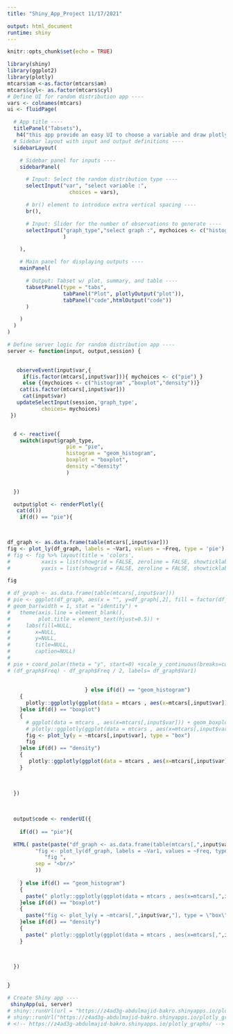 ---
title: "Shiny_App_Project 11/17/2021"

output: html_document
runtime: shiny
---

```{r setup, include=FALSE}
knitr::opts_chunk$set(echo = TRUE)
```




```{r echo=FALSE,message=FALSE,warning=FALSE}
library(shiny)
library(ggplot2)
library(plotly)
mtcars$am <-as.factor(mtcars$am)
mtcars$cyl<- as.factor(mtcars$cyl)
# Define UI for random distribution app ----
vars <- colnames(mtcars)
ui <- fluidPage(

  # App title ----
  titlePanel("Tabsets"),
   h4("this app provide an easy UI to choose a variable and draw plotly graph for one variable and generate codeif variable is factor provide pie chart else if varible is numeric provide you a histogram / boxplot or density in addition to code"),
  # Sidebar layout with input and output definitions ----
  sidebarLayout(

    # Sidebar panel for inputs ----
    sidebarPanel(

      # Input: Select the random distribution type ----
      selectInput("var", "select variable :",
                    choices = vars),

      # br() element to introduce extra vertical spacing ----
      br(),

      # Input: Slider for the number of observations to generate ----
      selectInput("graph_type","select graph :", mychoices <- c("histogram" ,"boxplot")
                  )

    ),

    # Main panel for displaying outputs ----
    mainPanel(

      # Output: Tabset w/ plot, summary, and table ----
      tabsetPanel(type = "tabs",
                  tabPanel("Plot", plotlyOutput("plot")),
                  tabPanel("code",htmlOutput("code"))
      )

    )
  )
)

# Define server logic for random distribution app ----
server <- function(input, output,session) {

  
   observeEvent(input$var,{
     if(is.factor(mtcars[,input$var])){ mychoices <- c("pie") }
     else {(mychoices <- c("histogram" ,"boxplot","density"))}
    cat(is.factor(mtcars[,input$var]))
     cat(input$var)
   updateSelectInput(session,'graph_type',
           choices= mychoices)
 }) 


  d <- reactive({
    switch(input$graph_type,
                   pie = "pie",
                   histogram = "geom_histogram",
                   boxplot = "boxplot",
                   density ="density"
                   )

    
  })

  output$plot <- renderPlotly({
   cat(d())
    if(d() == "pie"){
      


df_graph <- as.data.frame(table(mtcars[,input$var]))
fig <- plot_ly(df_graph, labels = ~Var1, values = ~Freq, type = 'pie')
# fig <- fig %>% layout(title = 'colors',
#          xaxis = list(showgrid = FALSE, zeroline = FALSE, showticklabels = FALSE),
#          yaxis = list(showgrid = FALSE, zeroline = FALSE, showticklabels = FALSE))

fig

# df_graph <- as.data.frame(table(mtcars[,input$var]))
# pie <- ggplot(df_graph, aes(x = "", y=df_graph[,2], fill = factor(df_graph[,1]))) + 
# geom_bar(width = 1, stat = "identity") +
#   theme(axis.line = element_blank(), 
#         plot.title = element_text(hjust=0.5)) +
#     labs(fill=NULL, 
#        x=NULL, 
#        y=NULL, 
#        title=NULL, 
#        caption=NULL)
# 
# pie + coord_polar(theta = "y", start=0) +scale_y_continuous(breaks=cumsum
# (df_graph$Freq) - df_graph$Freq / 2, labels= df_graph$Var1)                         
                         
 
                         } else if(d() == "geom_histogram")
    {
      plotly::ggplotly(ggplot(data = mtcars , aes(x=mtcars[,input$var])) + geom_histogram())
    }else if(d() == "boxplot")
    {
      # ggplot(data = mtcars , aes(x=mtcars[,input$var])) + geom_boxplot()
      # plotly::ggplotly(ggplot(data = mtcars , aes(x=mtcars[,input$var])) + geom_boxplot())
      fig <- plot_ly(y = ~mtcars[,input$var], type = "box")
      fig
    }else if(d() == "density")
    {
       plotly::ggplotly(ggplot(data = mtcars , aes(x=mtcars[,input$var])) + geom_density())
    }

    
 
  })
  
  
  
  output$code <- renderUI({
  
    if(d() == "pie"){

  HTML( paste(paste("df_graph <- as.data.frame(table(mtcars[,",input$var , "])) ")  ,
         "fig <- plot_ly(df_graph, labels = ~Var1, values = ~Freq, type = 'pie')", 
            "fig ",
         sep = "<br/>"
         ))
             
    } else if(d() == "geom_histogram")
    {
      paste(" plotly::ggplotly(ggplot(data = mtcars , aes(x=mtcars[,",input$var,"])) +                                 geom_histogram())"  ) 
    }else if(d() == "boxplot")
    {
      paste("fig <- plot_ly(y = ~mtcars[,",input$var,"], type = \"box\")"  ) 
    }else if(d() == "density")
    {
      paste(" plotly::ggplotly(ggplot(data = mtcars , aes(x=mtcars[,",input$var,"])) + geom_density())"  ) 
    }

    
 
  })


}

# Create Shiny app ----
 shinyApp(ui, server)
# shiny::runUrl(url = "https://z4ad3g-abdulmajid-bakro.shinyapps.io/plotly_graphs/")
# shiny::runUrl("https://z4ad3g-abdulmajid-bakro.shinyapps.io/plotly_graphs/")
# <!-- https://z4ad3g-abdulmajid-bakro.shinyapps.io/plotly_graphs/ -->
```



